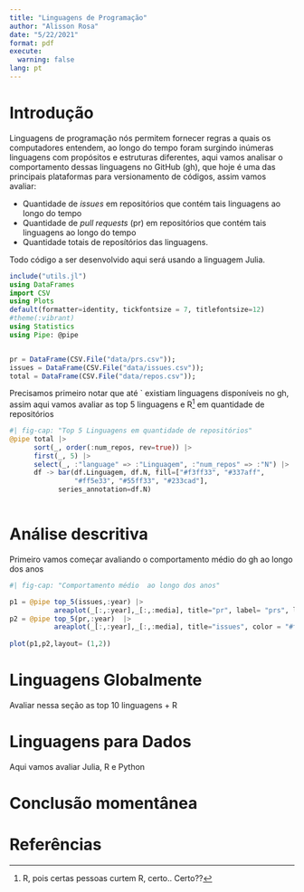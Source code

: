 ```yaml
---
title: "Linguagens de Programação"
author: "Alisson Rosa"
date: "5/22/2021"
format: pdf
execute:
  warning: false
lang: pt
---
```



# Introdução
Linguagens de programação nós permitem fornecer regras a quais os computadores entendem, ao longo do tempo foram surgindo inúmeras linguagens com propósitos e estruturas diferentes, aqui vamos analisar o comportamento dessas linguagens no GitHub (gh), que hoje é uma das principais plataformas para versionamento de códigos, assim vamos avaliar:

* Quantidade de *issues* em repositórios que contém tais linguagens ao longo do tempo  
* Quantidade de *pull requests* (pr) em repositórios que contém tais linguagens ao longo do tempo
* Quantidade totais de reposítórios das linguagens.

Todo código a ser desenvolvido  aqui será  usando a linguagem Julia.

```julia
include("utils.jl")
using DataFrames
import CSV
using Plots
default(formatter=identity, tickfontsize = 7, titlefontsize=12)
#theme(:vibrant)
using Statistics
using Pipe: @pipe


pr = DataFrame(CSV.File("data/prs.csv"));
issues = DataFrame(CSV.File("data/issues.csv"));
total = DataFrame(CSV.File("data/repos.csv"));

```
Precisamos primeiro notar que até ` existiam  linguagens disponíveis no gh, assim aqui vamos avaliar as top 5 linguagens e R[^1] em quantidade de repositórios 




[^1]: R, pois certas pessoas curtem R, certo.. Certo??

```julia
#| fig-cap: "Top 5 Linguagens em quantidade de repositórios"
@pipe total |>
      sort(_, order(:num_repos, rev=true)) |>
      first(_, 5) |>
      select(_, :"language" => :"Linguagem", :"num_repos" => :"N") |>
      df -> bar(df.Linguagem, df.N, fill=["#f3ff33", "#337aff",
                "#ff5e33", "#55ff33", "#233cad"],
            series_annotation=df.N)
           
```


# Análise descritiva
Primeiro vamos começar avaliando o comportamento médio do gh ao longo dos anos

```julia
#| fig-cap: "Comportamento médio  ao longo dos anos"

p1 = @pipe top_5(issues,:year) |> 
           areaplot(_[:,:year],_[:,:media], title="pr", label= "prs", legend=:topleft)
p2 = @pipe top_5(pr,:year)  |>
           areaplot(_[:,:year],_[:,:media], title="issues", color = "#ff4933", label= "issues", legend=:topleft)
           
plot(p1,p2,layout= (1,2))
```


# Linguagens Globalmente 
Avaliar nessa seção as top 10 linguagens + R

# Linguagens para Dados
Aqui vamos avaliar Julia, R e Python

# Conclusão momentânea 

# Referências

